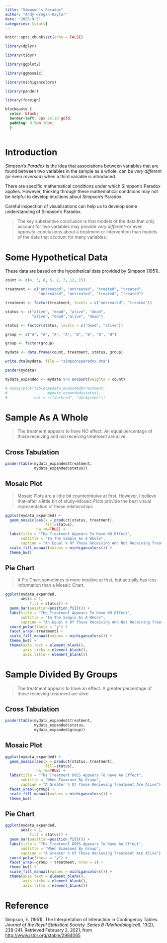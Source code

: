 ```yaml
---
title: "Simpson's Paradox"
author: "Andy Grogan-Kaylor"
date: "2023-9-5"
categories: [stats]
---
```


```r

knitr::opts_chunk$set(echo = FALSE)

library(dplyr)

library(tidyr)

library(ggplot2)

library(ggmosaic)

library(michigancolors)

library(pander)

library(foreign)

```


```css

blockquote {
  color: black;
  border-left: 2px solid gold; 
  padding: 0.5em 10px;
  }
  
```

# Introduction

*Simpson's Paradox* is the idea that associations between variables that are found between two variables in the sample as a whole, can be *very different* (or even *reversed*) when a third variable is introduced.

There are specific mathematical conditions under which Simpson's Paradox applies. However, thinking through these mathematical conditions may not be helpful to develop intuitions about Simpson's Paradox.

Careful inspection of visualizations can help us to develop some understanding of Simpson's Paradox.

> The key substantive conclusion is that models of the data that only account for two variables may provide *very different*--or even *opposite*--conclusions about a treatment or intervention than models of the data that account for many variables.

# Some Hypothetical Data

These data are based on the hypothetical data provided by Simpson (1951).

```r

count <- c(4, 3, 8, 5, 2, 3, 12, 15)

treatment <- c("untreated", "untreated", "treated", "treated",
               "untreated", "untreated", "treated", "treated")

treatment <- factor(treatment, levels = c("untreated", "treated"))

status <- c("alive", "dead", "alive", "dead",
            "alive", "dead","alive", "dead")

status <- factor(status, levels = c("dead", "alive"))

group <- c("A", "A", "A", "A", "B", "B", "B", "B")

group <- factor(group)

mydata <- data.frame(count, treatment, status, group)

write.dta(mydata, file = "simpsonsparadox.dta")

pander(mydata)

```

```r

mydata_expanded <- mydata %>% uncount(weights = count)

```

```r

# mosaicplot(table(mydata_expanded$treatment, 
#                  mydata_expanded$status),
#            col = c("darkred", "darkgreen"))

```

# Sample As A Whole

> The treatment appears to have NO effect. An equal percentage of those receiving and not receiving treatment are alive.

## Cross Tabulation

```r

pander(table(mydata_expanded$treatment, 
             mydata_expanded$status))

```

## Mosaic Plot

> Mosaic Plots are a little bit counterintuive at first. However, I believe that--after a little bit of study--Mosaic Plots provide the best visual representation of these relationships.

```r

ggplot(mydata_expanded) + 
  geom_mosaic(aes(x = product(status, treatment), 
                  fill=status), 
              na.rm=TRUE) +
  labs(title = "The Treatment Appears To Have NO Effect",
       subtitle = "In The Sample As A Whole",
       caption = "An Equal % Of Those Receiving And Not Receiving Treatment Are Alive") +
  scale_fill_manual(values = michigancolors()) +
  theme_bw()

```

## Pie Chart

> A Pie Chart sometimes is more intuitive at first, but actually has less information than a Mosaic Chart.

```r

ggplot(mydata_expanded,
       aes(x = 1, 
           fill = status)) +
  geom_bar(position=position_fill()) +
  labs(title = "The Treatment Appears To Have NO Effect",
       subtitle = "In The Sample As A Whole",
       caption = "An Equal % Of Those Receiving And Not Receiving Treatment Are Alive") +
  coord_polar(theta = "y") +
  facet_wrap(~treatment) +
  scale_fill_manual(values = michigancolors()) +
  theme_bw() +
  theme(axis.text = element_blank(),
        axis.ticks = element_blank(),
        axis.title = element_blank())

```

# Sample Divided By Groups

> The treatment appears to have an effect. A greater percentage of those recieving treatment are alive.

## Cross Tabulation

```r

pander(table(mydata_expanded$treatment, 
             mydata_expanded$status, 
             mydata_expanded$group))

```

## Mosaic Plot

```r

ggplot(mydata_expanded) + 
  geom_mosaic(aes(x = product(status, treatment), 
                  fill=status), 
              na.rm=TRUE) +
  labs(title = "The Treatment DOES Appears To Have An Effect",
       subtitle = "When Examined By Group",
       caption = "A Greater % Of Those Recieving Treatment Are Alive") +
  facet_wrap(~group) +
  scale_fill_manual(values = michigancolors()) +
  theme_bw()

```

## Pie Chart

```r

ggplot(mydata_expanded,
       aes(x = 1, 
           fill = status)) +
  geom_bar(position=position_fill()) +
  labs(title = "The Treatment DOES Appears To Have An Effect",
       subtitle = "When Examined By Group",
       caption = "A Greater % Of Those Recieving Treatment Are Alive") +
  coord_polar(theta = "y") +
  facet_wrap(~group + treatment, nrow = 1) +
  theme_bw() +
  scale_fill_manual(values = michigancolors()) +
  theme(axis.text = element_blank(),
        axis.ticks = element_blank(),
        axis.title = element_blank())

```

# Reference

Simpson, E. (1951). The Interpretation of Interaction in Contingency Tables. *Journal of the Royal Statistical Society. Series B (Methodological)*, 13(2), 238-241. Retrieved February 2, 2021, from [http://www.jstor.org/stable/2984065](http://www.jstor.org/stable/2984065)

